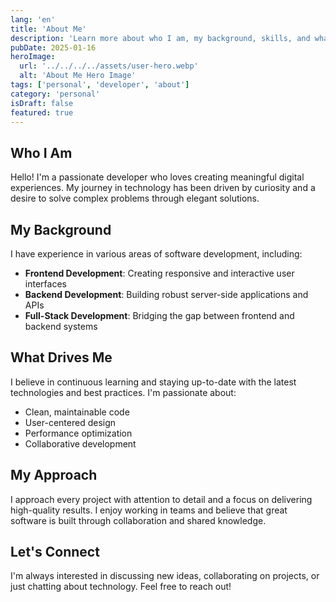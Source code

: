 ```yaml
---
lang: 'en'
title: 'About Me'
description: 'Learn more about who I am, my background, skills, and what drives my passion for technology and development.'
pubDate: 2025-01-16
heroImage:
  url: '../../../../assets/user-hero.webp'
  alt: 'About Me Hero Image'
tags: ['personal', 'developer', 'about']
category: 'personal'
isDraft: false
featured: true
---
```


## Who I Am

Hello! I'm a passionate developer who loves creating meaningful digital experiences. My journey in technology has been driven by curiosity and a desire to solve complex problems through elegant solutions.

## My Background

I have experience in various areas of software development, including:

- **Frontend Development**: Creating responsive and interactive user interfaces
- **Backend Development**: Building robust server-side applications and APIs
- **Full-Stack Development**: Bridging the gap between frontend and backend systems

## What Drives Me

I believe in continuous learning and staying up-to-date with the latest technologies and best practices. I'm passionate about:

- Clean, maintainable code
- User-centered design
- Performance optimization
- Collaborative development

## My Approach

I approach every project with attention to detail and a focus on delivering high-quality results. I enjoy working in teams and believe that great software is built through collaboration and shared knowledge.

## Let's Connect

I'm always interested in discussing new ideas, collaborating on projects, or just chatting about technology. Feel free to reach out!